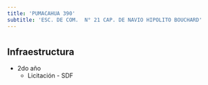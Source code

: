 ```yaml
---
title: 'PUMACAHUA 390'
subtitle: 'ESC. DE COM.  N° 21 CAP. DE NAVIO HIPOLITO BOUCHARD'
---
```


#
## Infraestructura

* 2do año 
    + Licitación - SDF 



